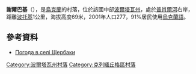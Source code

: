 {{coord|49|7|28|N|33|34|53|E|scale:100000_region:UA|display=title}}

'''謝爾巴基'''（{{lang-uk|Щербаки}}），是[[烏克蘭|烏克蘭]]的村落，位於該國中部[[波爾塔瓦州|波爾塔瓦州]]，處於[[普肖爾河|普肖爾河]]右岸，距離[[波托基_(克列緬丘格區)|波托基]]1公里，海拔高度69米，2001年人口277，91%居民使用[[烏克蘭語|烏克蘭語]]。

==參考資料==
* [http://weather.in.ua/ua/poltavskaja/29245 Погода в селі Щербаки]{{Wayback|url=http://weather.in.ua/ua/poltavskaja/29245 |date=20160305204730 }}

{{DEFAULTSORT:Щербаки}}
[[Category:波爾塔瓦州村落|Category:波爾塔瓦州村落]]
[[Category:克列緬丘格區村落|Category:克列緬丘格區村落]]


{{Poltava-geo-stub}}